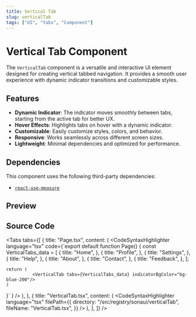 ```yaml
---
title: Vertical Tab
slug: verticalTab
tags: ["UI", "tabs", "Component"]
---
```


# Vertical Tab Component

The `VerticalTab` component is a versatile and interactive UI element designed for creating vertical tabbed navigation. It provides a smooth user experience with dynamic indicator transitions and customizable styles.

## Features

- **Dynamic Indicator**: The indicator moves smoothly between tabs, starting from the active tab for better UX.
- **Hover Effects**: Highlights tabs on hover with a dynamic indicator.
- **Customizable**: Easily customize styles, colors, and behavior.
- **Responsive**: Works seamlessly across different screen sizes.
- **Lightweight**: Minimal dependencies and optimized for performance.

## Dependencies

This component uses the following third-party dependencies:

- [`react-use-measure`](https://github.com/pmndrs/react-use-measure)


## Preview

<ComponentPreview componentPath="VerticalTab_ex1.tsx" />

## Source Code

<Tabs
  tabs={[
        {
      title: "Page.tsx",
      content: (
        <CodeSyntaxHighlighter
          language="tsx"
          code={`export default function Page() {
const VerticalTabs_data = [
  {
    title: "Home",
  },
  {
    title: "Profile",
  },
  {
    title: "Settings",
  },
  {
    title: "Help",
  },
  {
    title: "About",
  },
  {
    title: "Contact",
  },
  {
    title: "Feedback",
  },
];

    return (
              <VerticalTab tabs={VerticalTabs_data} indicatorBgColor="bg-blue-200"/>
    )
}`
          }
        />
      ),
    },
    {
      title: "VerticalTab.tsx",
      content: (
        <CodeSyntaxHighlighter
          language="tsx"
          filePath={{
            directory: "/src/registry/sonaui/verticalTab",
            fileName: "VerticalTab.tsx",
          }}
        />
      ),
    },
  ]}
/>
